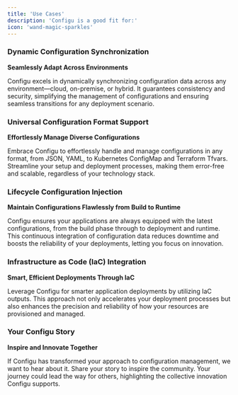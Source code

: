 ```yaml
---
title: 'Use Cases'
description: 'Configu is a good fit for:'
icon: 'wand-magic-sparkles'
---
```


### Dynamic Configuration Synchronization

**Seamlessly Adapt Across Environments**

Configu excels in dynamically synchronizing configuration data across any environment—cloud, on-premise, or hybrid. It guarantees consistency and security, simplifying the management of configurations and ensuring seamless transitions for any deployment scenario.

### Universal Configuration Format Support

**Effortlessly Manage Diverse Configurations**

Embrace Configu to effortlessly handle and manage configurations in any format, from JSON, YAML, to Kubernetes ConfigMap and Terraform Tfvars. Streamline your setup and deployment processes, making them error-free and scalable, regardless of your technology stack.

### Lifecycle Configuration Injection

**Maintain Configurations Flawlessly from Build to Runtime**

Configu ensures your applications are always equipped with the latest configurations, from the build phase through to deployment and runtime. This continuous integration of configuration data reduces downtime and boosts the reliability of your deployments, letting you focus on innovation.

### Infrastructure as Code (IaC) Integration

**Smart, Efficient Deployments Through IaC**

Leverage Configu for smarter application deployments by utilizing IaC outputs. This approach not only accelerates your deployment processes but also enhances the precision and reliability of how your resources are provisioned and managed.

### Your Configu Story

**Inspire and Innovate Together**

If Configu has transformed your approach to configuration management, we want to hear about it. Share your story to inspire the community. Your journey could lead the way for others, highlighting the collective innovation Configu supports.
